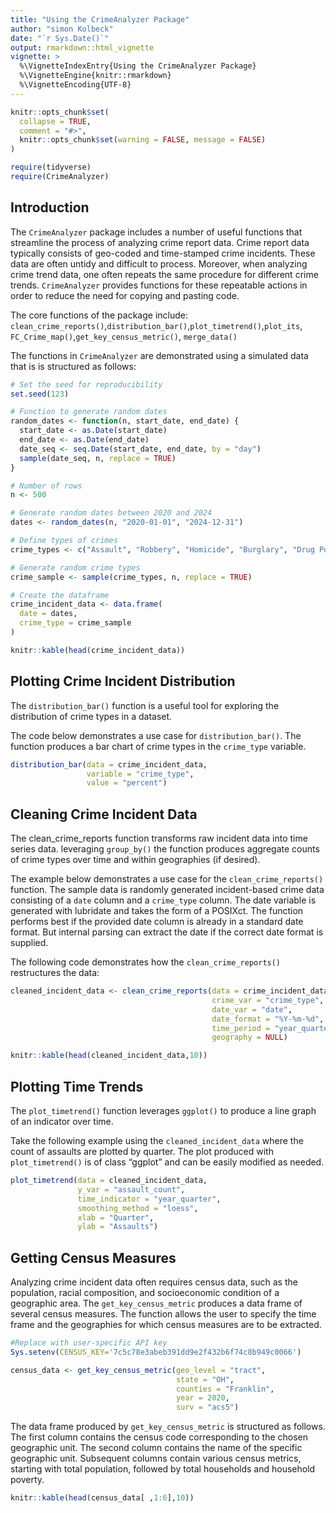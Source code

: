 ---
title: "Using the CrimeAnalyzer Package"
author: "simon Kolbeck"
date: "`r Sys.Date()`"
output: rmarkdown::html_vignette
vignette: >
  %\VignetteIndexEntry{Using the CrimeAnalyzer Package}
  %\VignetteEngine{knitr::rmarkdown}
  %\VignetteEncoding{UTF-8}
---

```{r setup, include = FALSE}
knitr::opts_chunk$set(
  collapse = TRUE,
  comment = "#>",
  knitr::opts_chunk$set(warning = FALSE, message = FALSE)
)
```



```{r package,include=FALSE}

require(tidyverse)
require(CrimeAnalyzer)

```


## Introduction


The `CrimeAnalyzer` package includes a number of useful functions that streamline the process of analyzing crime report data. Crime report data typically consists of geo-coded and time-stamped crime incidents. These data are often untidy and difficult to process. Moreover, when analyzing crime trend data, one often repeats the same procedure for different crime trends. `CrimeAnalyzer` provides functions for these repeatable actions in order to reduce the need for copying and pasting code. 


The core functions of the package include: `clean_crime_reports()`,`distribution_bar()`,`plot_timetrend()`,`plot_its`, `FC_Crime_map()`,`get_key_census_metric()`, `merge_data()`

The functions in `CrimeAnalyzer` are demonstrated using a simulated data that is is structured as follows:

```{r sim_data, echo = FALSE,}
# Set the seed for reproducibility
set.seed(123)

# Function to generate random dates
random_dates <- function(n, start_date, end_date) {
  start_date <- as.Date(start_date)
  end_date <- as.Date(end_date)
  date_seq <- seq.Date(start_date, end_date, by = "day")
  sample(date_seq, n, replace = TRUE)
}

# Number of rows
n <- 500

# Generate random dates between 2020 and 2024
dates <- random_dates(n, "2020-01-01", "2024-12-31")

# Define types of crimes
crime_types <- c("Assault", "Robbery", "Homicide", "Burglary", "Drug Possession", "Drug Trafficking")

# Generate random crime types
crime_sample <- sample(crime_types, n, replace = TRUE)

# Create the dataframe
crime_incident_data <- data.frame(
  date = dates,
  crime_type = crime_sample
)

knitr::kable(head(crime_incident_data))

```


## Plotting Crime Incident Distribution

The `distribution_bar()` function is a useful tool for exploring the distribution of crime types in a dataset.

The code below demonstrates a use case for `distribution_bar()`. The function produces a bar chart of crime types in the `crime_type` variable.

```{r,include = TRUE,fig.width=6, fig.height=4, fig.fullwidth=TRUE,fig.align='center'}

distribution_bar(data = crime_incident_data,
                 variable = "crime_type",
                 value = "percent")

```


## Cleaning Crime Incident Data

The clean_crime_reports function transforms raw incident data into time series data. leveraging `group_by()` the function produces aggregate counts of crime types over time and within geographies (if desired).

The example below demonstrates a use case for the `clean_crime_reports()` function. The sample data is randomly generated incident-based crime data consisting of a `date` column and a `crime_type` column. The date variable is generated with lubridate and takes the form of a POSIXct. The function performs best if the provided date column is already in a standard date format. But internal parsing can extract the date if the correct date format is supplied.


The following code demonstrates how the `clean_crime_reports()` restructures the data:

```{r}
cleaned_incident_data <- clean_crime_reports(data = crime_incident_data,
                                             crime_var = "crime_type",
                                             date_var = "date",
                                             date_format = "%Y-%m-%d",
                                             time_period = "year_quarter",
                                             geography = NULL)


```


```{r, include = FALSE}
knitr::kable(head(cleaned_incident_data,10))
```

## Plotting Time Trends

The `plot_timetrend()` function leverages `ggplot()` to produce a line graph of an indicator over time. 

Take the following example using the `cleaned_incident_data` where the count of assaults are plotted by quarter. The plot produced with `plot_timetrend()` is of class "ggplot" and can be easily modified as needed. 

```{r, include = TRUE,fig.width=6, fig.height=4, fig.fullwidth=TRUE,fig.align='center'}
plot_timetrend(data = cleaned_incident_data,
               y_var = "assault_count",
               time_indicator = "year_quarter",
               smoothing_method = "loess",
               xlab = "Quarter",
               ylab = "Assaults")
```

## Getting Census Measures

Analyzing crime incident data often requires census data, such as the population, racial composition, and socioeconomic condition of a geographic area. The `get_key_census_metric` produces a data frame of several census measures. The function allows the user to specify the time frame and the geographies for which census measures are to be extracted. 

```{r, include = TRUE}
#Replace with user-specific API key
Sys.setenv(CENSUS_KEY='7c5c78e3abeb391dd9e2f432b6f74c8b949c0066')

census_data <- get_key_census_metric(geo_level = "tract",
                                     state = "OH",
                                     counties = "Franklin",
                                     year = 2020,
                                     surv = "acs5")


```

The data frame produced by `get_key_census_metric` is structured as follows. The first column contains the census code corresponding to the chosen geographic unit. The second column contains the name of the specific geographic unit. Subsequent columns contain various census metrics, starting with total population, followed by total households and household poverty.  

```{r, echo= FALSE}
knitr::kable(head(census_data[ ,1:6],10))
```

